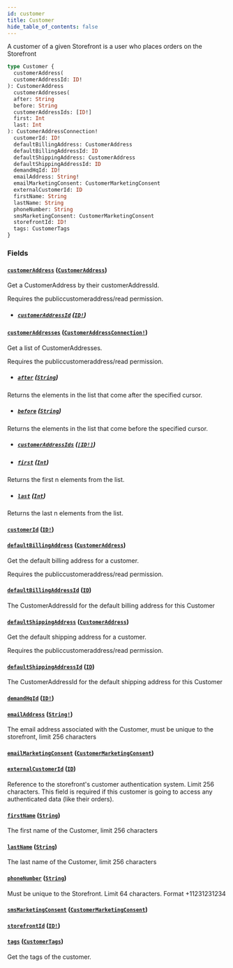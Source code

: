 ```yaml
---
id: customer
title: Customer
hide_table_of_contents: false
---
```



A customer of a given Storefront is a user who places orders on the Storefront

```graphql
type Customer {
  customerAddress(
  customerAddressId: ID!
): CustomerAddress
  customerAddresses(
  after: String
  before: String
  customerAddressIds: [ID!]
  first: Int
  last: Int
): CustomerAddressConnection!
  customerId: ID!
  defaultBillingAddress: CustomerAddress
  defaultBillingAddressId: ID
  defaultShippingAddress: CustomerAddress
  defaultShippingAddressId: ID
  demandHqId: ID!
  emailAddress: String!
  emailMarketingConsent: CustomerMarketingConsent
  externalCustomerId: ID
  firstName: String
  lastName: String
  phoneNumber: String
  smsMarketingConsent: CustomerMarketingConsent
  storefrontId: ID!
  tags: CustomerTags
}
```


### Fields

#### [`customerAddress`](#) ([`CustomerAddress`](/developers/demandhq-apis/storefront-api/graphql/reference/objects/customer-address))

Get a CustomerAddress by their customerAddressId.

Requires the publiccustomeraddress/read permission.
- ##### [`customerAddressId`](#) ([`ID!`](/developers/demandhq-apis/storefront-api/graphql/reference/scalars/id))




#### [`customerAddresses`](#) ([`CustomerAddressConnection!`](/developers/demandhq-apis/storefront-api/graphql/reference/objects/customer-address-connection))

Get a list of CustomerAddresses.

Requires the publiccustomeraddress/read permission.
- ##### [`after`](#) ([`String`](/developers/demandhq-apis/storefront-api/graphql/reference/scalars/string))

Returns the elements in the list that come after the specified cursor.


- ##### [`before`](#) ([`String`](/developers/demandhq-apis/storefront-api/graphql/reference/scalars/string))

Returns the elements in the list that come before the specified cursor.


- ##### [`customerAddressIds`](#) ([`[ID!]`](/developers/demandhq-apis/storefront-api/graphql/reference/scalars/id))




- ##### [`first`](#) ([`Int`](/developers/demandhq-apis/storefront-api/graphql/reference/scalars/int))

Returns the first n elements from the list.


- ##### [`last`](#) ([`Int`](/developers/demandhq-apis/storefront-api/graphql/reference/scalars/int))

Returns the last n elements from the list.


#### [`customerId`](#) ([`ID!`](/developers/demandhq-apis/storefront-api/graphql/reference/scalars/id))




#### [`defaultBillingAddress`](#) ([`CustomerAddress`](/developers/demandhq-apis/storefront-api/graphql/reference/objects/customer-address))

Get the default billing address for a customer.

Requires the publiccustomeraddress/read permission.


#### [`defaultBillingAddressId`](#) ([`ID`](/developers/demandhq-apis/storefront-api/graphql/reference/scalars/id))

The CustomerAddressId for the default billing address for this Customer


#### [`defaultShippingAddress`](#) ([`CustomerAddress`](/developers/demandhq-apis/storefront-api/graphql/reference/objects/customer-address))

Get the default shipping address for a customer.

Requires the publiccustomeraddress/read permission.


#### [`defaultShippingAddressId`](#) ([`ID`](/developers/demandhq-apis/storefront-api/graphql/reference/scalars/id))

The CustomerAddressId for the default shipping address for this Customer


#### [`demandHqId`](#) ([`ID!`](/developers/demandhq-apis/storefront-api/graphql/reference/scalars/id))




#### [`emailAddress`](#) ([`String!`](/developers/demandhq-apis/storefront-api/graphql/reference/scalars/string))

The email address associated with the Customer, must be unique to the storefront, limit 256 characters


#### [`emailMarketingConsent`](#) ([`CustomerMarketingConsent`](/developers/demandhq-apis/storefront-api/graphql/reference/objects/customer-marketing-consent))




#### [`externalCustomerId`](#) ([`ID`](/developers/demandhq-apis/storefront-api/graphql/reference/scalars/id))

Reference to the storefront's customer authentication system. Limit 256 characters.
This field is required if this customer is going to access any authenticated data (like their orders).


#### [`firstName`](#) ([`String`](/developers/demandhq-apis/storefront-api/graphql/reference/scalars/string))

The first name of the Customer, limit 256 characters


#### [`lastName`](#) ([`String`](/developers/demandhq-apis/storefront-api/graphql/reference/scalars/string))

The last name of the Customer, limit 256 characters


#### [`phoneNumber`](#) ([`String`](/developers/demandhq-apis/storefront-api/graphql/reference/scalars/string))

Must be unique to the Storefront. Limit 64 characters. Format +11231231234


#### [`smsMarketingConsent`](#) ([`CustomerMarketingConsent`](/developers/demandhq-apis/storefront-api/graphql/reference/objects/customer-marketing-consent))




#### [`storefrontId`](#) ([`ID!`](/developers/demandhq-apis/storefront-api/graphql/reference/scalars/id))




#### [`tags`](#) ([`CustomerTags`](/developers/demandhq-apis/storefront-api/graphql/reference/objects/customer-tags))

Get the tags of the customer.




